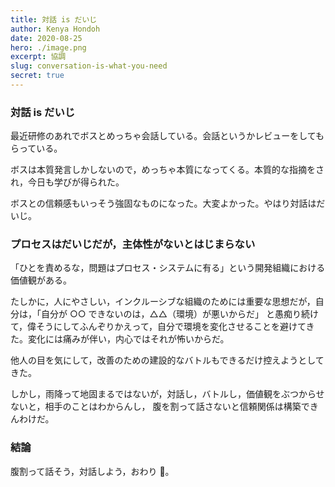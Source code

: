 ```yaml
---
title: 対話 is だいじ
author: Kenya Hondoh
date: 2020-08-25
hero: ./image.png
excerpt: 協調
slug: conversation-is-what-you-need
secret: true
---
```


### 対話 is だいじ

最近研修のあれでボスとめっちゃ会話している。会話というかレビューをしてもらっている。

ボスは本質発言しかしないので，めっちゃ本質になってくる。本質的な指摘をされ，今日も学びが得られた。

ボスとの信頼感もいっそう強固なものになった。大変よかった。やはり対話はだいじ。

### プロセスはだいじだが，主体性がないとはじまらない

「ひとを責めるな，問題はプロセス・システムに有る」という開発組織における価値観がある。

たしかに，人にやさしい，インクルーシブな組織のためには重要な思想だが，自分は，「自分が ○○ できないのは，△△（環境）が悪いからだ」
と愚痴り続けて，偉そうにしてふんぞりかえって，自分で環境を変化させることを避けてきた。変化には痛みが伴い，内心ではそれが怖いからだ。

他人の目を気にして，改善のための建設的なバトルもできるだけ控えようとしてきた。

しかし，雨降って地固まるではないが，対話し，バトルし，価値観をぶつからせないと，相手のことはわからんし，
腹を割って話さないと信頼関係は構築できんわけだ。

### 結論

腹割って話そう，対話しよう，おわり 💯。